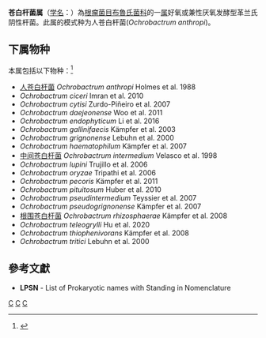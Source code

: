 {{Automatic taxobox
| taxon = Ochrobactrum
| authority = Holmes et al，1988
| type species = 人苍白杆菌<br>''Ochrobactrum anthropi''
| type species authority = Holmes et al. 1988
| synonyms = ''Brucella'' <small>Meyer and Shaw 1920</small>
}}
'''苍白杆菌属'''（[[学名|学名]]：{{lang|la|''Ochrobactrum''}}）為[[根瘤菌目|根瘤菌目]][[布魯氏菌科|布魯氏菌科]]的一[[属|属]]好氧或兼性厌氧发酵型革兰氏阴性杆菌。此属的模式种为人苍白杆菌(''Ochrobactrum anthropi'')。

==下属物种==
本属包括以下物种：<ref>{{cite web |title=Ochrobactrum Holmes et al., 1988 |url=https://www.gbif.org/species/320812 |website=GBIF}}</ref>
* [[人苍白杆菌|人苍白杆菌]] ''Ochrobactrum anthropi'' Holmes et al. 1988
* ''Ochrobactrum ciceri'' Imran et al. 2010
* ''Ochrobactrum cytisi'' Zurdo-Piñeiro et al. 2007
* ''Ochrobactrum daejeonense'' Woo et al. 2011
* ''Ochrobactrum endophyticum'' Li et al. 2016
* ''Ochrobactrum gallinifaecis'' Kämpfer et al. 2003
* ''Ochrobactrum grignonense'' Lebuhn et al. 2000
* ''Ochrobactrum haematophilum'' Kämpfer et al. 2007
* [[中间苍白杆菌|中间苍白杆菌]] ''Ochrobactrum intermedium'' Velasco et al. 1998
* ''Ochrobactrum lupini'' Trujillo et al. 2006
* ''Ochrobactrum oryzae'' Tripathi et al. 2006
* ''Ochrobactrum pecoris'' Kämpfer et al. 2011
* ''Ochrobactrum pituitosum'' Huber et al. 2010
* ''Ochrobactrum pseudintermedium'' Teyssier et al. 2007
* ''Ochrobactrum pseudogrignonense'' Kämpfer et al. 2007
* [[根围苍白杆菌|根围苍白杆菌]] ''Ochrobactrum rhizosphaerae'' Kämpfer et al. 2008
* ''Ochrobactrum teleogrylli'' Hu et al. 2020
* ''Ochrobactrum thiophenivorans'' Kämpfer et al. 2008
* ''Ochrobactrum tritici'' Lebuhn et al. 2000

==參考文獻==
{{reflist}}
* '''LPSN''' - List of Prokaryotic names with Standing in Nomenclature

{{taxonbar}}

[[Category:革兰氏阴性菌|C]]
[[Category:_布魯氏菌科|C]]
[[Category:1988年描述的分类群|C]]
